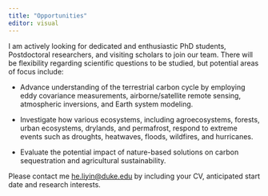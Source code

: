 ```yaml
---
title: "Opportunities"
editor: visual
---
```


I am actively looking for dedicated and enthusiastic PhD students, Postdoctoral researchers, and visiting scholars to join our team. There will be flexibility regarding scientific questions to be studied, but potential areas of focus include: 

- Advance understanding of the terrestrial carbon cycle by employing eddy covariance measurements, airborne/satellite remote sensing, atmospheric inversions, and Earth system modeling.

- Investigate how various ecosystems, including agroecosystems, forests, urban ecosystems, drylands, and permafrost, respond to extreme events such as droughts, heatwaves, floods, wildfires, and hurricanes.

- Evaluate the potential impact of nature-based solutions on carbon sequestration and agricultural sustainability. 

Please contact me <he.liyin@duke.edu> by including your CV, anticipated start date and research interests. 
